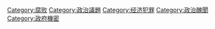 {{catmore}}

[[Category:腐败|Category:腐败]]
[[Category:政治議題|Category:政治議題]]
[[Category:经济犯罪|Category:经济犯罪]]
[[Category:政治醜聞‎|Category:政治醜聞‎]]
[[Category:政府機密|Category:政府機密]]